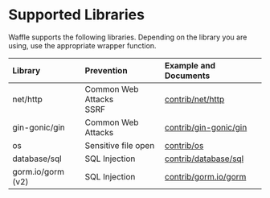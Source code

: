 # Supported Libraries

Waffle supports the following libraries. Depending on the library you are using, use the appropriate wrapper function.

| Library | Prevention | Example and Documents |
|:--- |:--- |:--- |
| net/http | Common Web Attacks<br />SSRF | [contrib/net/http](https://github.com/sitebatch/waffle-go/tree/main/contrib/net/http) |
| gin-gonic/gin | Common Web Attacks  | [contrib/gin-gonic/gin](https://github.com/sitebatch/waffle-go/tree/main/contrib/gin-gonic/gin) |
| os | Sensitive file open | [contrib/os](https://github.com/sitebatch/waffle-go/tree/main/contrib/os) |
| database/sql | SQL Injection | [contrib/database/sql](https://github.com/sitebatch/waffle-go/tree/main/contrib/database/sql) |
| gorm.io/gorm (v2) | SQL Injection | [contrib/gorm.io/gorm](https://github.com/sitebatch/waffle-go/tree/main/contrib/gorm.io/gorm) |
